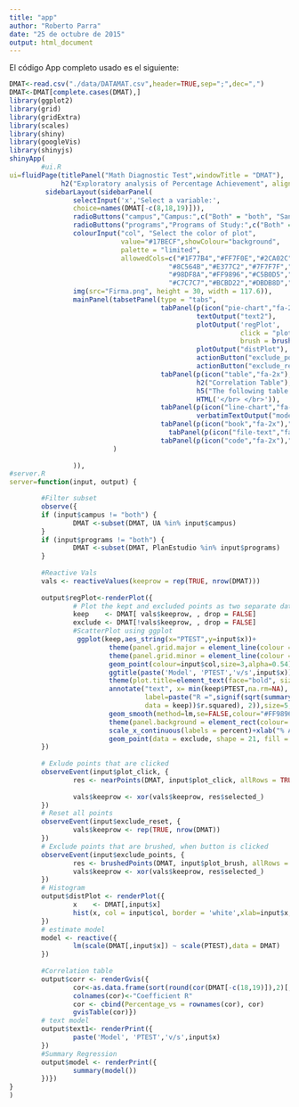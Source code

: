```yaml
---
title: "app"
author: "Roberto Parra"
date: "25 de octubre de 2015"
output: html_document
---
```


El código App completo usado es el siguiente:

```r
DMAT<-read.csv("./data/DATAMAT.csv",header=TRUE,sep=";",dec=",") 
DMAT<-DMAT[complete.cases(DMAT),]
library(ggplot2)
library(grid)
library(gridExtra)
library(scales)
library(shiny)
library(googleVis)
library(shinyjs)
shinyApp(
        #ui.R
ui=fluidPage(titlePanel("Math Diagnostic Test",windowTitle = "DMAT"),
             h2("Exploratory analysis of Percentage Achievement", align = "left"),
         sidebarLayout(sidebarPanel(
                selectInput('x','Select a variable:',
                choice=names(DMAT[-c(8,18,19)])),
                radioButtons("campus","Campus:",c("Both" = "both", "Santiago" = "S", "Viña" = "V")),
                radioButtons("programs","Programs of Study:",c("Both" = "both", "Business Administration" = "COM", "Civil Engineering" = "IND")),
                colourInput("col", "Select the color of plot",
                            value="#17BECF",showColour="background",
                            palette = "limited",
                            allowedCols=c("#1F77B4","#FF7F0E","#2CA02C","#D62728","#9467BD",
                                        "#8C564B","#E377C2","#7F7F7F","#AEC7E8","#FFBB78",
                                        "#98DF8A","#FF9896","#C5B0D5","#C49C94","#F7B6D2",
                                        "#C7C7C7","#BCBD22","#DBDB8D","#17BECF","#9EDAE5")),
                img(src="Firma.png", height = 30, width = 117.6)),
                mainPanel(tabsetPanel(type = "tabs",
                                      tabPanel(p(icon("pie-chart","fa-2x"),"Plot's"),
                                               textOutput("text2"),
                                               plotOutput('regPlot',
                                                          click = "plot_click",
                                                          brush = brushOpts(id = "plot_brush")),
                                               plotOutput("distPlot"),
                                               actionButton("exclude_points", "Exclude points"),
                                               actionButton("exclude_reset", "Reset")),
                                      tabPanel(p(icon("table","fa-2x"),"Correlation"),br(),
                                               h2("Correlation Table"),
                                               h5("The following table shows the correlation between the percentage of Achievement and other variables of interest."),htmlOutput("corr"),
                                               HTML('</br> </br>')),
                                      tabPanel(p(icon("line-chart","fa-2x"),"Regression"),h2("Summary Linear Regression"), textOutput("text1"),                   
                                               verbatimTextOutput("model")),
                                      tabPanel(p(icon("book","fa-2x"),"Codebook"),includeMarkdown("include.Rmd")),
                                        tabPanel(p(icon("file-text","fa-2x"),"Documentation"),includeMarkdown("documentation.Rmd")),
                                      tabPanel(p(icon("code","fa-2x"),"Code"),includeMarkdown("CodeApp.Rmd")))        
                          )
                
                )),
#server.R                   
server=function(input, output) {

        #Filter subset
        observe({
        if (input$campus != "both") {
                DMAT <-subset(DMAT, UA %in% input$campus) 
        }
        if (input$programs != "both") {
                DMAT <-subset(DMAT, PlanEstudio %in% input$programs) 
        }
                
        #Reactive Vals        
        vals <- reactiveValues(keeprow = rep(TRUE, nrow(DMAT)))
        
        output$regPlot<-renderPlot({
                # Plot the kept and excluded points as two separate data sets
                keep    <- DMAT[ vals$keeprow, , drop = FALSE]
                exclude <- DMAT[!vals$keeprow, , drop = FALSE]
                #ScatterPlot using ggplot
                 ggplot(keep,aes_string(x="PTEST",y=input$x))+
                         theme(panel.grid.major = element_line(colour = 'gray90'))+
                         theme(panel.grid.minor = element_line(colour = 'gray90'))+
                         geom_point(colour=input$col,size=3,alpha=0.54)+
                         ggtitle(paste('Model', 'PTEST','v/s',input$x))+
                         theme(plot.title=element_text(face="bold", size=15))+
                         annotate("text", x= min(keep$PTEST,na.rm=NA), y=Inf, 
                                  label=paste("R =",signif(sqrt(summary(lm(scale(keep[,input$x]) ~ scale(keep[,8]),
                                  data = keep))$r.squared), 2)),size=5,vjust=2,hjust=0.1)+
                         geom_smooth(method=lm,se=FALSE,colour="#FF9896")+
                         theme(panel.background = element_rect(colour='gray',fill = 'white'))+
                         scale_x_continuous(labels = percent)+xlab("% Achievement")+
                         geom_point(data = exclude, shape = 21, fill = NA, color = "black", alpha = 0.25)
        })
        
        # Exlude points that are clicked
        observeEvent(input$plot_click, {
                res <- nearPoints(DMAT, input$plot_click, allRows = TRUE)
                
                vals$keeprow <- xor(vals$keeprow, res$selected_)
        })
        # Reset all points
        observeEvent(input$exclude_reset, {
                vals$keeprow <- rep(TRUE, nrow(DMAT))
        })
        # Exclude points that are brushed, when button is clicked
        observeEvent(input$exclude_points, {
                res <- brushedPoints(DMAT, input$plot_brush, allRows = TRUE)
                vals$keeprow <- xor(vals$keeprow, res$selected_)
        })
        # Histogram
        output$distPlot <- renderPlot({
                x    <- DMAT[,input$x] 
                hist(x, col = input$col, border = 'white',xlab=input$x,main=paste("Distribution of",input$x),breaks=20)
        })
        # estimate model
        model <- reactive({
                lm(scale(DMAT[,input$x]) ~ scale(PTEST),data = DMAT)
        })
        
        #Correlation table
        output$corr <- renderGvis({
                cor<-as.data.frame(sort(round(cor(DMAT[-c(18,19)]),2)[,8],decreasing=T)[-1])
                colnames(cor)<-"Coefficient R"
                cor <- cbind(Percentage_vs = rownames(cor), cor)
                gvisTable(cor)})
        # text model
        output$text1<- renderPrint({ 
                paste('Model', 'PTEST','v/s',input$x)
        })
        #Summary Regression
        output$model <- renderPrint({
                summary(model())
        })})
}
)

```

